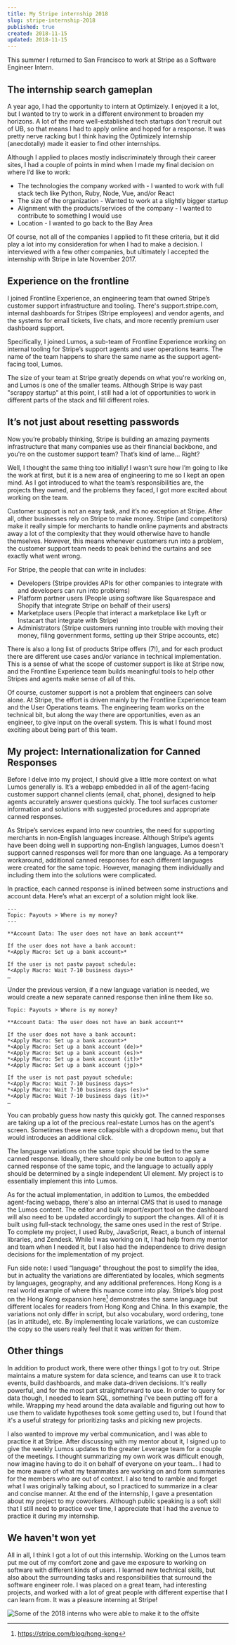 ```yaml
---
title: My Stripe internship 2018
slug: stripe-internship-2018
published: true
created: 2018-11-15
updated: 2018-11-15
---
```


This summer I returned to San Francisco to work at Stripe as a Software Engineer Intern.

## The internship search gameplan

A year ago, I had the opportunity to intern at Optimizely. I enjoyed it a lot, but I wanted to try to work in a different environment to broaden my horizons. A lot of the more well-established tech startups don't recruit out of UB, so that means I had to apply online and hoped for a response. It was pretty nerve racking but I think having the Optimizely internship (anecdotally) made it easier to find other internships.

Although I applied to places mostly indiscriminately through their career sites, I had a couple of points in mind when I made my final decision on where I’d like to work:

- The technologies the company worked with - I wanted to work with full stack tech like Python, Ruby, Node, Vue, and/or React
- The size of the organization - Wanted to work at a slightly bigger startup
- Alignment with the products/services of the company - I wanted to contribute to something I would use
- Location - I wanted to go back to the Bay Area

Of course, not all of the companies I applied to fit these criteria, but it did play a lot into my consideration for when I had to make a decision. I interviewed with a few other companies, but ultimately I accepted the internship with Stripe in late November 2017.

## Experience on the frontline

I joined Frontline Experience, an engineering team that owned Stripe’s customer support infrastructure and tooling. There's support.stripe.com, internal dashboards for Stripes (Stripe employees) and vendor agents, and the systems for email tickets, live chats, and more recently premium user dashboard support.

Specifically, I joined Lumos, a sub-team of Frontline Experience working on internal tooling for Stripe’s support agents and user operations teams. The name of the team happens to share the same name as the support agent-facing tool, Lumos.

The size of your team at Stripe greatly depends on what you're working on, and Lumos is one of the smaller teams. Although Stripe is way past "scrappy startup" at this point, I still had a lot of opportunities to work in different parts of the stack and fill different roles.

## It’s not just about resetting passwords

Now you’re probably thinking, Stripe is building an amazing payments infrastructure that many companies use as their financial backbone, and you're on the customer support team? That’s kind of lame... Right?

Well, I thought the same thing too initially! I wasn’t sure how I’m going to like the work at first, but it is a new area of engineering to me so I kept an open mind. As I got introduced to what the team’s responsibilities are, the projects they owned, and the problems they faced, I got more excited about working on the team.

Customer support is not an easy task, and it’s no exception at Stripe. After all, other businesses rely on Stripe to make money. Stripe (and competitors) make it really simple for merchants to handle online payments and abstracts away a lot of the complexity that they would otherwise have to handle themselves. However, this means whenever customers run into a problem, the customer support team needs to peak behind the curtains and see exactly what went wrong.

For Stripe, the people that can write in includes:

- Developers (Stripe provides APIs for other companies to integrate with and developers can run into problems)
- Platform partner users (People using software like Squarespace and Shopify that integrate Stripe on behalf of their users)
 - Marketplace users (People that interact a marketplace like Lyft or Instacart that integrate with Stripe)
 - Administrators (Stripe customers running into trouble with moving their money, filing government forms, setting up their Stripe accounts, etc)

There is also a long list of products Stripe offers (7!), and for each product there are different use cases and/or variance in technical implementation. This is a sense of what the scope of customer support is like at Stripe now, and the Frontline Experience team builds meaningful tools to help other Stripes and agents make sense of all of this.

Of course, customer support is not a problem that engineers can solve alone. At Stripe, the effort is driven mainly by the Frontline Experience team and the User Operations teams. The engineering team works on the technical bit, but along the way there are opportunities, even as an engineer, to give input on the overall system. This is what I found most exciting about being part of this team.

## My project: Internationalization for Canned Responses

Before I delve into my project, I should give a little more context on what Lumos generally is. It’s a webapp embedded in all of the agent-facing customer support channel clients (email, chat, phone), designed to help agents accurately answer questions quickly. The tool surfaces customer information and solutions with suggested procedures and appropriate canned responses.

As Stripe’s services expand into new countries, the need for supporting merchants in non-English languages increase. Although Stripe’s agents have been doing well in supporting non-English languages, Lumos doesn't support canned responses well for more than one language. As a temporary workaround, additional canned responses for each different languages were created for the same topic. However, managing them individually and including them into the solutions were complicated.

In practice, each canned response is inlined between some instructions and account data. Here’s what an excerpt of a solution might look like.

```
---
Topic: Payouts > Where is my money?
---

**Account Data: The user does not have an bank account**

If the user does not have a bank account:
*<Apply Macro: Set up a bank account>*

If the user is not pastw payout schedule:
*<Apply Macro: Wait 7-10 business days>*
…
```

Under the previous version, if a new language variation is needed, we would create a new separate canned response then inline them like so.

```
Topic: Payouts > Where is my money?

**Account Data: The user does not have an bank account**

If the user does not have a bank account:
*<Apply Macro: Set up a bank account>*
*<Apply Macro: Set up a bank account (de)>*
*<Apply Macro: Set up a bank account (es)>*
*<Apply Macro: Set up a bank account (it)>*
*<Apply Macro: Set up a bank account (jp)>*

If the user is not past payout schedule:
*<Apply Macro: Wait 7-10 business days>*
*<Apply Macro: Wait 7-10 business days (es)>*
*<Apply Macro: Wait 7-10 business days (it)>*
…
```

You can probably guess how nasty this quickly got. The canned responses are taking up a lot of the precious real-estate Lumos has on the agent's screen. Sometimes these were collapsible with a dropdown menu, but that would introduces an additional click.

The language variations on the same topic should be tied to the same canned response. Ideally, there should only be one button to apply a canned response of the same topic, and the language to actually apply should be determined by a single independent UI element. My project is to essentially implement this into Lumos.

As for the actual implementation, in addition to Lumos, the embedded agent-facing webapp, there's also an internal CMS that is used to manage the Lumos content. The editor and bulk import/export tool on the dashboard will also need to be updated accordingly to support the changes. All of it is built using full-stack technology, the same ones used in the rest of Stripe. To complete my project, I used Ruby, JavaScript, React, a bunch of internal libraries, and Zendesk. While I was working on it, I had help from my mentor and team when I needed it, but I also had the independence to drive design decisions for the implementation of my project.

Fun side note: I used “language” throughout the post to simplify the idea, but in actuality the variations are differentiated by locales, which segments by languages, geography, and any additional preferences. Hong Kong is a real world example of where this nuance come into play. Stripe’s blog post on the Hong Kong expansion here[^0] demonstrates the same language but different locales for readers from Hong Kong and China. In this example, the variations not only differ in script, but also vocabulary, word ordering, tone (as in attitude), etc. By implementing locale variations, we can customize the copy so the users really feel that it was written for them.

## Other things

In addition to product work, there were other things I got to try out. Stripe maintains a mature system for data science, and teams can use it to track events, build dashboards, and make data-driven decisions. It's really powerful, and for the most part straightforward to use. In order to query for data though, I needed to learn SQL, something I've been putting off for a while. Wrapping my head around the data available and figuring out how to use them to validate hypotheses took some getting used to, but I found that it's a useful strategy for prioritizing tasks and picking new projects.

I also wanted to improve my verbal communication, and I was able to practice it at Stripe. After discussing with my mentor about it, I signed up to give the weekly Lumos updates to the greater Leverage team for a couple of the meetings. I thought summarizing my own work was difficult enough, now imagine having to do it on behalf of everyone on your team... I had to be more aware of what my teammates are working on and form summaries for the members who are out of context. I also tend to ramble and forget what I was originally talking about, so I practiced to summarize in a clear and concise manner. At the end of the internship, I gave a presentation about my project to my coworkers. Although public speaking is a soft skill that I still need to practice over time, I appreciate that I had the avenue to practice it during my internship.

## We haven't won yet

All in all, I think I got a lot of out this internship. Working on the Lumos team put me out of my comfort zone and gave me exposure to working on software with different kinds of users. I learned new technical skills, but also about the surrounding tasks and responsibilities that surround the software engineer role. I was placed on a great team, had interesting projects, and worked with a lot of great people with different expertise that I can learn from. It was a pleasure interning at Stripe!

![Some of the 2018 interns who were able to make it to the offsite](./interns2.jpg)  

[^0]: https://stripe.com/blog/hong-kong
